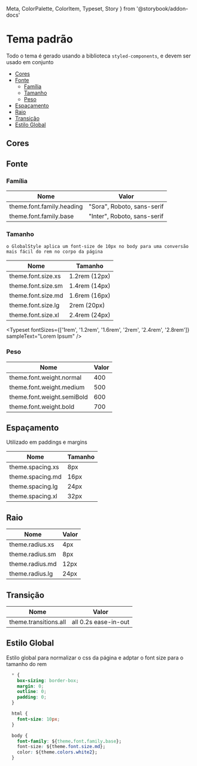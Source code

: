   Meta,
  ColorPalette,
  ColorItem,
  Typeset,
  Story
} from '@storybook/addon-docs'

<Meta title="Introdução/Tema" />

# Tema padrão

Todo o tema é gerado usando a biblioteca `styled-components`, e devem ser usado em conjunto

- [Cores](#cores)
- [Fonte](#fonte)
  - [Família](#família)
  - [Tamanho](#tamanho)
  - [Peso](#peso)
- [Espaçamento](#espaçamento)
- [Raio](#raio)
- [Transição](#transição)
- [Estilo Global](#estilo-global)

<div style={{ height: '50px' }} />

<style>
  {`
    html {
      font-size: 10px;
    }
  `}
</style>

## Cores

<ColorPalette>
  <ColorItem
    title="Primária"
    subtitle="theme.colors.primary[type]"
    colors={{
      light: theme.colors.primary.light,
      base: theme.colors.primary.base,
      dark: theme.colors.primary.dark
    }}
  />
  <ColorItem
    title="Secundária"
    subtitle="theme.colors.secondary[type]"
    colors={{
      light: theme.colors.secondary.light,
      base: theme.colors.secondary.base,
      dark: theme.colors.secondary.dark
    }}
  />
  <ColorItem
    title="Informação"
    subtitle="theme.colors.blueberry[type]"
    colors={{
      light: theme.colors.blueberry.light,
      base: theme.colors.blueberry.base,
      dark: theme.colors.blueberry.dark
    }}
  />
  <ColorItem
    title="Sucesso/Confirmar"
    subtitle="theme.colors.mint[type]"
    colors={{
      light: theme.colors.mint.light,
      base: theme.colors.mint.base,
      dark: theme.colors.mint.dark
    }}
  />
  <ColorItem
    title="Aviso/Alerta"
    subtitle="theme.colors.banana[type]"
    colors={{
      light: theme.colors.banana.light,
      base: theme.colors.banana.base,
      dark: theme.colors.banana.dark
    }}
  />
  <ColorItem
    title="Crítico/Cancelar"
    subtitle="theme.colors.peach[type]"
    colors={{
      light: theme.colors.peach.light,
      base: theme.colors.peach.base,
      dark: theme.colors.peach.dark
    }}
  />
  <ColorItem
    title="Cor de fundo"
    subtitle="theme.colors.background[type]"
    colors={{
      primary: theme.colors.background.primary,
      section: theme.colors.background.section,
      card: theme.colors.background.card,
      cardSection: theme.colors.background.cardSection
    }}
  />
  <ColorItem
    title="Branco"
    subtitle="theme.colors.white"
    colors={{
      white: theme.colors.white,
      white2: theme.colors.white2,
      white3: theme.colors.white3
    }}
  />
  <ColorItem
    title="Preto"
    subtitle="theme.colors.black"
    colors={{
      black: theme.colors.black,
      black2: theme.colors.black2,
      black3: theme.colors.black3
    }}
  />
</ColorPalette>

## Fonte

### Família

| Nome                      | Valor                       |
| ------------------------- | --------------------------- |
| theme.font.family.heading | "Sora", Roboto, sans-serif  |
| theme.font.family.base    | "Inter", Roboto, sans-serif |

### Tamanho

`o GlobalStyle aplica um font-size de 10px no body para uma conversão mais fácil do rem no corpo da página`

| Nome                 | Tamanho        |
| -------------------- | -------------- |
| theme.font.size.xs   | 1.2rem (12px)  |
| theme.font.size.sm   | 1.4rem (14px)  |
| theme.font.size.md   | 1.6rem (16px)  |
| theme.font.size.lg   | 2rem   (20px)  |
| theme.font.size.xl   | 2.4rem (24px)  |

<Typeset
  fontSizes={['1rem', '1.2rem', '1.6rem', '2rem', '2.4rem', '2.8rem']}
  sampleText="Lorem Ipsum"
/>

### Peso

| Nome                       | Valor |
| -------------------------- | ----- |
| theme.font.weight.normal   | 400   |
| theme.font.weight.medium   | 500   |
| theme.font.weight.semiBold | 600   |
| theme.font.weight.bold     | 700   |

## Espaçamento

Utilizado em paddings e margins

| Nome             | Tamanho |
| ---------------- | ------- |
| theme.spacing.xs | 8px     |
| theme.spacing.md | 16px    |
| theme.spacing.lg | 24px    |
| theme.spacing.xl | 32px    |

## Raio

| Nome             | Valor |
| ---------------- | ----- |
| theme.radius.xs | 4px   |
| theme.radius.sm | 8px   |
| theme.radius.md | 12px  |
| theme.radius.lg | 24px  |

## Transição

| Nome                  | Valor                  |
| --------------------- | ---------------------- |
| theme.transitions.all | all 0.2s ease-in-out   |

## Estilo Global

Estilo global para normalizar o css da página e adptar o font size para o tamanho do rem

```css
  * {
    box-sizing: border-box;
    margin: 0;
    outline: 0;
    padding: 0;
  }

  html {
    font-size: 10px;
  }

  body {
    font-family: ${theme.font.family.base};
    font-size: ${theme.font.size.md};
    color: ${theme.colors.white2};
  }
```

